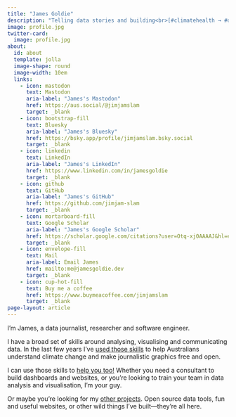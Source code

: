 ```yaml
---
title: "James Goldie"
description: "Telling data stories and building<br>[#climatehealth → #datajournalism]{style='font-size: 85%'}"
image: profile.jpg
twitter-card:
  image: profile.jpg
about:
  id: about
  template: jolla
  image-shape: round
  image-width: 10em
  links:
    - icon: mastodon
      text: Mastodon
      aria-label: "James's Mastodon"
      href: https://aus.social/@jimjamslam
      target: _blank
    - icon: bootstrap-fill
      text: Bluesky
      aria-label: "James's Bluesky"
      href: https://bsky.app/profile/jimjamslam.bsky.social
      target: _blank
    - icon: linkedin
      text: LinkedIn
      aria-label: "James's LinkedIn"
      href: https://www.linkedin.com/in/jamesgoldie
      target: _blank
    - icon: github
      text: GitHub
      aria-label: "James's GitHub"
      href: https://github.com/jimjam-slam
      target: _blank
    - icon: mortarboard-fill
      text: Google Scholar
      aria-label: "James's Google Scholar"
      href: https://scholar.google.com/citations?user=Otq-xj0AAAAJ&hl=en
      target: _blank
    - icon: envelope-fill
      text: Mail
      aria-label: Email James
      href: mailto:me@jamesgoldie.dev
      target: _blank
    - icon: cup-hot-fill
      text: Buy me a coffee
      href: https://www.buymeacoffee.com/jimjamslam
      target: _blank
page-layout: article
---
```


:::::{.grid .homepage-block .column-body-outset}

::::{.g-col-lg-6 .g-col-12}
::: {#about}
:::
::::

::::{.g-col-lg-6 .g-col-12 .intro}
I'm James, a data journalist, researcher and software engineer.

I have a broad set of skills around analysing, visualising and communicating data. In the last few years I've [used those skills](/career/) to help Australians understand climate change and make journalistic graphics free and open.

I can use those skills to [help you too!](/services/) Whether you need a consultant to build dashboards and websites, or you're looking to train your team in data analysis and visualisation, I'm your guy.

Or maybe you're looking for my [other projects](/projects). Open source data tools, fun and useful websites, or other wild things I've built—they're all here.
::::

:::::


[Mastodon verification](https://aus.social/@jimjamslam){rel="me" style="display: none;"}
